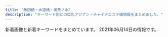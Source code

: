 ```yaml
---
title: "飯田橋・水道橋・御茶ノ水"
description: "キーワード別にの巨乳アジアン・チャイナエステ嬢情報をまとめました。"
---
```


新着画像と新着キーワードをまとめています。
2021年06月14日の情報です。

<DmmAffiliateIns />
<KeywordTable
  shops={
    [
    {
        "img_links": [
            "http://rapisu.tokyo/images/g0.jpg",
            "http://rapisu.tokyo/images/tiao.png",
            "http://rapisu.tokyo/images/mika.jpg",
            "http://rapisu.tokyo/images/meihui.jpg",
            "http://rapisu.tokyo/images/top.png",
            "http://rapisu.tokyo/images/zi_staff.png",
            "http://rapisu.tokyo/images/end.png",
            "http://rapisu.tokyo/images/flash.jpg",
            "http://rapisu.tokyo/images/r1.jpg",
            "http://rapisu.tokyo/images/mobile.png",
            "http://rapisu.tokyo/images/r2.jpg",
            "http://rapisu.tokyo/images/flash1.jpg",
            "http://rapisu.tokyo/images/r3.jpg"
        ],
        "keywords": {
            "C": 7
        },
        "url": "http://rapisu.tokyo/",
        "name": "\u30e9\u30d4\u30b9",
        "station": "\u795e\u4fdd\u753a\u99c5A7\u51fa\u53e3"
    },
    {
        "url": "https://raku-relax.tokyo/",
        "keywords": {
            "C": 26,
            "D": 13,
            "E": 6
        },
        "img_links": [
            "https://raku-relax.tokyo/wp-content/uploads/2020/11/oiuarakura.jpg",
            "https://raku-relax.tokyo/wp-content/uploads/2020/04/siuaytfsa.jpg",
            "https://raku-relax.tokyo/wp-content/uploads/2021/04/98976890rakura.jpg",
            "https://raku-relax.tokyo/wp-content/uploads/2021/01/1211rakura.jpg",
            "https://raku-relax.tokyo/wp-content/themes/este/img/tel02.png",
            "https://raku-relax.tokyo/wp-content/themes/este/img/top-img02.png",
            "https://raku-relax.tokyo/wp-content/uploads/2020/01/y45a121.jpg",
            "https://raku-relax.tokyo/wp-content/themes/este/img/tel.png",
            "https://raku-relax.tokyo/wp-content/uploads/2021/04/8721rakura.jpg",
            "https://raku-relax.tokyo/wp-content/themes/este/img/1.jpg",
            "https://raku-relax.tokyo/wp-content/themes/este/img/4.jpg",
            "https://raku-relax.tokyo/wp-content/themes/este/img/tel03.png",
            "https://raku-relax.tokyo/wp-content/themes/este/img/tel_header.png",
            "https://raku-relax.tokyo/wp-content/themes/este/img/2.jpg",
            "https://raku-relax.tokyo/wp-content/uploads/2020/01/897sarakura.jpg",
            "https://raku-relax.tokyo/wp-content/uploads/2021/05/8976251rakura.jpg",
            "https://raku-relax.tokyo/wp-content/uploads/2018/12/satfuygihoj.jpg",
            "https://raku-relax.tokyo/wp-content/uploads/2018/12/4567rakura.jpg",
            "https://raku-relax.tokyo/wp-content/themes/este/img/top-img04.png",
            "https://raku-relax.tokyo/wp-content/themes/este/img/top-img03.png",
            "https://raku-relax.tokyo/wp-content/uploads/2020/04/1234sertdyf.jpg",
            "https://raku-relax.tokyo/wp-content/uploads/2020/10/ertyurakura.jpg",
            "https://raku-relax.tokyo/wp-content/uploads/2020/10/28917rakura.jpg",
            "https://raku-relax.tokyo/wp-content/themes/este/img/top-img01.png",
            "https://raku-relax.tokyo/wp-content/themes/este/img/top-img05.png",
            "https://raku-relax.tokyo/wp-content/themes/este/img/tel_footer.png",
            "https://raku-relax.tokyo/wp-content/uploads/2020/11/9897621rakura.jpg",
            "https://raku-relax.tokyo/wp-content/themes/este/img/3.jpg"
        ],
        "station": "\u725b\u8fbc\u795e\u697d\u5742\u99c5A2\u51fa\u53e3",
        "name": "\u697d\u697d"
    },
    {
        "keywords": {},
        "img_links": [
            "https://i2.wp.com/aromalucky.xyz/wp-content/uploads/2020/09/21.jpg",
            "https://i2.wp.com/aromalucky.xyz/wp-content/uploads/2019/05/03.png",
            "https://i2.wp.com/aromalucky.xyz/wp-content/uploads/2019/04/14.jpg",
            "https://i2.wp.com/aromalucky.xyz/wp-content/uploads/2017/12/03-1.jpg",
            "https://i2.wp.com/aromalucky.xyz/wp-content/uploads/2017/12/02.jpg",
            "https://i0.wp.com/aromalucky.xyz/wp-content/uploads/2019/04/13.jpg",
            "https://i2.wp.com/aromalucky.xyz/wp-content/uploads/2017/12/08.jpg",
            "https://i1.wp.com/aromalucky.xyz/wp-content/uploads/2017/12/04-1.jpg",
            "https://i1.wp.com/aromalucky.xyz/wp-content/uploads/2019/05/16.jpg",
            "https://i2.wp.com/aromalucky.xyz/wp-content/uploads/2019/04/12.jpg",
            "https://i0.wp.com/aromalucky.xyz/wp-content/uploads/2019/05/15.jpg",
            "https://i0.wp.com/aromalucky.xyz/wp-content/uploads/2019/05/02.png",
            "https://i0.wp.com/aromalucky.xyz/wp-content/uploads/2017/12/05-1.jpg",
            "https://i1.wp.com/aromalucky.xyz/wp-content/uploads/2019/10/20.jpg",
            "http://aromalucky.xyz/wp-content/uploads/2019/05/01_02.png"
        ],
        "station": "\u5c0f\u5ddd\u753a\u99c5B4",
        "url": "http://aromalucky.xyz/",
        "name": "\u30a2\u30ed\u30de\u30e9\u30c3\u30ad\u30fc"
    },
    {
        "url": "http://www.pilink.xyz/",
        "name": "\u30c1\u30e5\u30fc\u30ea\u30c3\u30d7",
        "keywords": {},
        "img_links": [
            "http://www.pilink.xyz/style/line.png",
            "http://www.pilink.xyz/uploads/210420/1-210420150221a8.jpg",
            "http://www.pilink.xyz/style/ta.jpg",
            "http://www.pilink.xyz/uploads/210420/1-210420151411422.png",
            "http://www.pilink.xyz/uploads/181018/sys2.jpg",
            "http://www.pilink.xyz/uploads/181018/rec2.png",
            "http://www.pilink.xyz/style/staff_t.jpg",
            "http://www.pilink.xyz/uploads/210420/1-21042015013J02.jpg",
            "http://www.pilink.xyz/style/head1.jpg",
            "http://www.pilink.xyz/style/sm.jpg",
            "http://www.pilink.xyz/style/concept.jpg",
            "http://www.pilink.xyz/style/mobile.jpg",
            "http://www.pilink.xyz/style/news.jpg"
        ],
        "station": "JR\u6c34\u9053\u6a4b\u99c5\u6771\u53e3"
    },
    {
        "img_links": [
            "https://izumi-esthe.tokyo/wp-content/uploads/2021/02/1111iyashinoizumi.jpg",
            "https://izumi-esthe.tokyo/wp-content/themes/este/img/top-img01b.png",
            "https://izumi-esthe.tokyo/wp-content/uploads/2021/02/876521iyashinoizumi-1.jpg",
            "https://izumi-esthe.tokyo/wp-content/uploads/2021/05/7675621789iyashinoizumi.jpg",
            "https://izumi-esthe.tokyo/wp-content/uploads/2021/03/312121iyashinoizumi.jpg",
            "https://izumi-esthe.tokyo/wp-content/uploads/2021/02/5678iyashinoizumi.jpg",
            "https://izumi-esthe.tokyo/wp-content/uploads/2021/02/98767689iyashinoizumi.jpg",
            "https://izumi-esthe.tokyo/wp-content/uploads/2021/02/3111112iyashinoizumi.jpg",
            "https://izumi-esthe.tokyo/wp-content/uploads/2021/02/3111iyashinoizumi.jpg",
            "https://izumi-esthe.tokyo/wp-content/themes/este/img/tel_header.png",
            "https://izumi-esthe.tokyo/wp-content/uploads/2021/05/34567897867iyashinoizumi.jpg",
            "https://izumi-esthe.tokyo/wp-content/uploads/2021/06/2121iyashinoizumi.jpg",
            "https://izumi-esthe.tokyo/wp-content/themes/este/img/top-img04.png",
            "https://izumi-esthe.tokyo/wp-content/uploads/2021/02/211iyashinoizumi.jpg",
            "https://izumi-esthe.tokyo/wp-content/uploads/2021/02/8765iyashinoizumi.jpg",
            "https://izumi-esthe.tokyo/wp-content/uploads/2021/02/1iyashinoizumi.jpg",
            "https://izumi-esthe.tokyo/wp-content/themes/este/img/call.png",
            "https://izumi-esthe.tokyo/wp-content/uploads/2021/02/1111iyashinoizumi-2.jpg",
            "https://izumi-esthe.tokyo/wp-content/themes/este/img/2.jpg",
            "https://izumi-esthe.tokyo/wp-content/themes/este/img/top-img03.png",
            "https://izumi-esthe.tokyo/wp-content/uploads/2021/02/2221iyashinoizumi.jpg",
            "https://izumi-esthe.tokyo/wp-content/themes/este/img/top-img02f.png",
            "https://izumi-esthe.tokyo/wp-content/uploads/2021/04/WechatIMG866.jpeg",
            "https://izumi-esthe.tokyo/wp-content/themes/este/img/tel_footer.png",
            "https://izumi-esthe.tokyo/wp-content/uploads/2021/02/77iyashinoizumi.jpg",
            "https://izumi-esthe.tokyo/wp-content/uploads/2021/02/9087saiyashinoizumi.jpg",
            "https://izumi-esthe.tokyo/wp-content/themes/este/img/1.jpg",
            "https://izumi-esthe.tokyo/wp-content/themes/este/img/6.jpg",
            "https://izumi-esthe.tokyo/wp-content/uploads/2021/02/8765421iyashinoizumi.jpg",
            "https://izumi-esthe.tokyo/wp-content/uploads/2021/02/8765iyashinoizumi-1.jpg",
            "https://izumi-esthe.tokyo/wp-content/uploads/2021/02/999iyashinoizumi-1.jpg",
            "https://izumi-esthe.tokyo/wp-content/uploads/2021/05/982716ttiyashinoizumi.jpg",
            "https://izumi-esthe.tokyo/wp-content/themes/este/img/top-img01.png",
            "https://izumi-esthe.tokyo/wp-content/uploads/2021/05/6754iyashinoizumi.jpg",
            "https://izumi-esthe.tokyo/wp-content/themes/este/img/5.jpg",
            "https://izumi-esthe.tokyo/wp-content/uploads/2021/02/2iyashinoizumi.jpg",
            "https://izumi-esthe.tokyo/wp-content/uploads/2021/02/121iyashinoizumi.jpg",
            "https://izumi-esthe.tokyo/wp-content/uploads/2021/02/9876iyashinoizumi.jpg",
            "https://izumi-esthe.tokyo/wp-content/themes/este/img/top-img01a.png",
            "https://izumi-esthe.tokyo/wp-content/uploads/2021/02/3serdtfygui.jpg",
            "https://izumi-esthe.tokyo/wp-content/uploads/2021/02/897s6aiyashinoizumi-1.jpg",
            "https://izumi-esthe.tokyo/wp-content/uploads/2021/02/15drtyfugihoas-1.jpg",
            "https://izumi-esthe.tokyo/wp-content/uploads/2021/02/1iyashinoizumi-1.jpg",
            "https://izumi-esthe.tokyo/wp-content/themes/este/img/3.jpg",
            "https://izumi-esthe.tokyo/wp-content/uploads/2021/02/999iyashinoizumi.jpg",
            "https://izumi-esthe.tokyo/wp-content/uploads/2021/02/iyashinoizumi.jpg",
            "https://izumi-esthe.tokyo/wp-content/themes/este/img/4.jpg",
            "https://izumi-esthe.tokyo/wp-content/uploads/2021/02/121dfghiyashinoizumi-1.jpg"
        ],
        "name": "\u7652\u3057\u306e\u6cc9",
        "station": "\u5c0f\u5ddd\u753a\u99c5B5\u51fa\u53e3",
        "url": "https://izumi-esthe.tokyo/",
        "keywords": {
            "E": 19,
            "C": 16,
            "D": 40
        }
    },
    {
        "keywords": {
            "\u30bb\u30af\u30b7\u30fc": 4,
            "\u80f8": 4
        },
        "url": "https://suidobashi-mensesthe.com/",
        "station": "JR\u6c34\u9053\u6a4b\u99c5\u897f\u53e3",
        "name": "\u30d7\u30ea\u30f3",
        "img_links": [
            "https://suidobashi-mensesthe.com/icon/facebook.png",
            "https://suidobashi-mensesthe.com/staff/yui-s3.jpg",
            "https://suidobashi-mensesthe.com/room/4-l.jpg",
            "https://suidobashi-mensesthe.com/staff/midori-s3.jpg",
            "https://suidobashi-mensesthe.com/staff/yui-l3.jpg",
            "https://suidobashi-mensesthe.com/room/3-s.jpg",
            "https://suidobashi-mensesthe.com/room/esthe3.jpg",
            "https://suidobashi-mensesthe.com/images/qrcode.png",
            "https://suidobashi-mensesthe.com/staff/midori-l3.jpg",
            "https://suidobashi-mensesthe.com/staff/midori-l1.jpg",
            "https://suidobashi-mensesthe.com/staff/midori-s2.jpg",
            "https://suidobashi-mensesthe.com/room/4-s.jpg",
            "https://suidobashi-mensesthe.com/staff/yui-s1.jpg",
            "https://suidobashi-mensesthe.com/room/esthe2.jpg",
            "https://suidobashi-mensesthe.com/room/6-l.jpg",
            "https://suidobashi-mensesthe.com/button/blog.png",
            "https://suidobashi-mensesthe.com/room/1-l.jpg",
            "https://suidobashi-mensesthe.com/room/5-l.jpg",
            "https://suidobashi-mensesthe.com/room/esthe1.jpg",
            "https://suidobashi-mensesthe.com/staff/3.jpg",
            "https://suidobashi-mensesthe.com/images/header3.png",
            "https://suidobashi-mensesthe.com/button/home.png",
            "https://suidobashi-mensesthe.com/images/main1.jpg",
            "https://suidobashi-mensesthe.com/staff/6.jpg",
            "https://suidobashi-mensesthe.com/images/flower.png",
            "https://suidobashi-mensesthe.com/staff/yui-l1.jpg",
            "https://suidobashi-mensesthe.com/room/5-s.jpg",
            "https://suidobashi-mensesthe.com/images/footer-l.png",
            "https://suidobashi-mensesthe.com/staff/rina-l1.jpg",
            "https://suidobashi-mensesthe.com/staff/yui-s2.jpg",
            "https://suidobashi-mensesthe.com/button/staff.png",
            "https://suidobashi-mensesthe.com/staff/0.jpg",
            "https://suidobashi-mensesthe.com/images/prin-video2.jpg",
            "https://suidobashi-mensesthe.com/icon/google_plus.png",
            "https://suidobashi-mensesthe.com/images/covit19.jpg",
            "https://suidobashi-mensesthe.com/room/2-s.jpg",
            "https://suidobashi-mensesthe.com/staff/rina-s1.jpg",
            "https://suidobashi-mensesthe.com/images/covit19-2.jpg",
            "https://suidobashi-mensesthe.com/images/main-sp.jpg",
            "https://suidobashi-mensesthe.com/room/3-l.jpg",
            "https://suidobashi-mensesthe.com/room/6-s.jpg",
            "https://suidobashi-mensesthe.com/staff/2.jpg",
            "https://suidobashi-mensesthe.com/images/footer-r.png",
            "https://suidobashi-mensesthe.com/staff/yui-l2.jpg",
            "https://suidobashi-mensesthe.com/staff/midori-l2.jpg",
            "https://suidobashi-mensesthe.com/images/clear.png",
            "https://suidobashi-mensesthe.com/icon/line.png",
            "https://suidobashi-mensesthe.com/room/1-s.jpg",
            "https://suidobashi-mensesthe.com/staff/midori-s1.jpg",
            "https://suidobashi-mensesthe.com/mens-esthe-massage/2021/04/20/rina-s1.jpg",
            "https://suidobashi-mensesthe.com/staff/1.jpg",
            "https://suidobashi-mensesthe.com/icon/twitter.png",
            "https://suidobashi-mensesthe.com/room/2-l.jpg"
        ]
    },
    {
        "url": "http://venus.tyo.cm/",
        "keywords": {
            "D": 16,
            "88": 4,
            "E": 2,
            "83": 6,
            "F": 6,
            "89": 6,
            "85": 6,
            "84": 2
        },
        "station": "JR\u6c34\u9053\u6a4b\u99c5\u6771\u53e3",
        "name": "\u30d3\u30fc\u30ca\u30b9",
        "img_links": [
            "http://venus.tyo.cm/images/room1.jpg",
            "http://venus.tyo.cm/images/room3.jpg",
            "http://venus.tyo.cm/photos/sites/40/2021/05/2021052208053057.jpeg",
            "http://venus.tyo.cm/images/room2.jpg",
            "http://venus.tyo.cm/photos/sites/40/2021/05/2021052208353844.jpeg",
            "http://venus.tyo.cm/images/top.png",
            "http://venus.tyo.cm/photos/sites/40/2020/08/2020083109075848.jpeg",
            "http://venus.tyo.cm/photos/sites/40/2021/05/2021052208041450.jpeg",
            "http://venus.tyo.cm/images/room6.jpg",
            "http://venus.tyo.cm/photos/sites/40/2021/05/2021052208051451.jpeg",
            "http://venus.tyo.cm/images/room4.jpg",
            "http://venus.tyo.cm/photos/sites/40/2021/05/2021052208382514.jpeg",
            "http://venus.tyo.cm/images/mainimg.jpg",
            "http://venus.tyo.cm/photos/sites/40/2021/05/202105220805459.jpeg",
            "http://venus.tyo.cm/photos/sites/40/2020/08/2020083109075784.jpeg",
            "http://venus.tyo.cm/images/pagetop.png",
            "http://venus.tyo.cm/images/room5.jpg",
            "http://venus.tyo.cm/photos/sites/40/2020/08/2020083109075912.jpeg",
            "http://venus.tyo.cm/images/spmainimg.jpg",
            "http://venus.tyo.cm/photos/sites/40/2021/05/2021052208043246.jpeg",
            "http://venus.tyo.cm/photos/sites/40/2020/08/2020083109075883.jpeg"
        ]
    },
    {
        "station": "JR\u6c34\u9053\u6a4b\u99c5\u897f\u53e3",
        "name": "Lime",
        "img_links": [
            "http://sln-relax.com/img/ttl_tnew.jpg",
            "http://sln-relax.com/scdl/staff/10041.jpg",
            "http://sln-relax.com/scdl/staff/10021.jpg",
            "http://sln-relax.com/i/files/girl01.jpg",
            "http://sln-relax.com/pic/topimg3.jpg",
            "http://sln-relax.com/img/att.jpg",
            "http://sln-relax.com/i/files/girl02.jpg",
            "http://sln-relax.com/scdl/staff/10031.jpg",
            "http://sln-relax.com/img/ttl_concept.jpg",
            "http://sln-relax.com/img/ttl_staff.png",
            "http://sln-relax.com/scdl/staff/10081.jpg",
            "http://sln-relax.com/img/ttl_rec.jpg",
            "http://sln-relax.com/scdl/staff/10061.jpg",
            "http://sln-relax.com/pic/topimg1.jpg",
            "http://sln-relax.com/scdl/staff/10071.jpg",
            "http://sln-relax.com/pic/topimg2.jpg",
            "http://sln-relax.com/img/ttl_mobile.jpg",
            "http://sln-relax.com/i/files/homeimg.jpg",
            "http://sln-relax.com/pic/head.png",
            "http://sln-relax.com/scdl/staff/10051.jpg",
            "http://sln-relax.com/scdl/staff/10011.jpg"
        ],
        "keywords": {
            "C": 17
        },
        "url": "http://sln-relax.com/"
    },
    {
        "keywords": {
            "D": 35,
            "85": 21,
            "87": 7,
            "86": 7,
            "84": 7,
            "C": 20
        },
        "img_links": [
            "http://yu.xyz.mn/photos/sites/91/2019/12/2019122702252691.jpg",
            "http://yu.xyz.mn/images/room4.jpg",
            "http://yu.xyz.mn/images/s_staff.jpg",
            "http://yu.xyz.mn/images/room2.jpg",
            "http://yu.xyz.mn/photos/sites/91/2019/12/2019122702252767.jpg",
            "http://yu.xyz.mn/photos/sites/91/2020/04/2020040807282190.jpg",
            "http://yu.xyz.mn/photos/sites/91/2019/12/2019122901424384.jpg",
            "http://yu.xyz.mn/images/ac2.jpg",
            "http://yu.xyz.mn/images/ac6.jpg",
            "http://yu.xyz.mn/images/ac1.jpg",
            "http://yu.xyz.mn/images/ac3.jpg",
            "http://yu.xyz.mn/images/room1.jpg",
            "http://yu.xyz.mn/images/s_news.jpg",
            "http://yu.xyz.mn/photos/sites/91/2020/02/2020022305370017.jpg",
            "http://yu.xyz.mn/images/mobile.jpg",
            "http://yu.xyz.mn/images/ac4.jpg",
            "http://yu.xyz.mn/images/s_shedule.jpg",
            "http://yu.xyz.mn/images/room3.jpg",
            "http://yu.xyz.mn/photos/sites/91/2021/01/2021012205451889.jpg",
            "http://yu.xyz.mn/images/top.jpg",
            "http://yu.xyz.mn/images/ac5.jpg"
        ],
        "url": "http://yu.xyz.mn/",
        "station": "JR\u6c34\u9053\u6a4b\u99c5\u897f\u53e3",
        "name": "\u60a0 \u3086\u3046"
    },
    {
        "img_links": [
            "http://jinbocho.xyz/images/r2.jpg",
            "http://jinbocho.xyz/images/g1.jpg",
            "http://jinbocho.xyz/images/gb01.png",
            "http://jinbocho.xyz/images/left3.png",
            "http://jinbocho.xyz/images/a2.jpg",
            "http://jinbocho.xyz/images/r1.jpg",
            "http://jinbocho.xyz/images/g7.jpg",
            "http://jinbocho.xyz/images/haru.jpg",
            "http://jinbocho.xyz/images/top2.jpg",
            "http://jinbocho.xyz/images/s_staff.png",
            "http://jinbocho.xyz/images/yuk.jpg",
            "http://jinbocho.xyz/images/g8.jpg",
            "http://jinbocho.xyz/images/mika.jpg",
            "http://jinbocho.xyz/images/a1.jpg",
            "http://jinbocho.xyz/images/gr.jpg",
            "http://jinbocho.xyz/images/g9.jpg",
            "http://jinbocho.xyz/images/a3.jpg",
            "http://jinbocho.xyz/images/r6.jpg",
            "http://jinbocho.xyz/images/top1.jpg",
            "http://jinbocho.xyz/images/a4.jpg",
            "http://jinbocho.xyz/images/r5.jpg",
            "http://jinbocho.xyz/images/mi.jpg",
            "http://jinbocho.xyz/images/miki.jpg",
            "http://jinbocho.xyz/images/r3.jpg",
            "http://jinbocho.xyz/images/g2.jpg",
            "http://jinbocho.xyz/images/new-tit3.png",
            "http://jinbocho.xyz/images/new-tit.png",
            "http://jinbocho.xyz/images/g10.jpg",
            "http://jinbocho.xyz/images/mobile.png",
            "http://jinbocho.xyz/images/face.png",
            "http://jinbocho.xyz/images/yuki.jpg",
            "http://jinbocho.xyz/images/g0.jpg",
            "http://jinbocho.xyz/images/r4.jpg",
            "http://jinbocho.xyz/images/zi.png",
            "http://jinbocho.xyz/images/a5.jpg"
        ],
        "url": "http://jinbocho.xyz/",
        "keywords": {},
        "station": "\u795e\u4fdd\u753a\u99c5A5\u51fa\u53e3",
        "name": "\u306f\u306a\u3073"
    }
]
}
/>
<DmmAffiliateScript />
